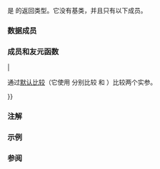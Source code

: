 {{cpp/title|from_chars_result}}
{{cpp/text/navbar}}
{{ddcl|header=charconv|since=c++17|struct from_chars_result;}}

{{tt|std::from_chars_result}} 是 {{ltt std|cpp/utility/from_chars}} 的返回类型。它没有基类，并且只有以下成员。

===数据成员===
{{dsc begin}}
{{dsc hitem|成员名字|定义}}
{{dsc mem obj|nolink=true|ptr|{{c/core|const char*}} 类型的指针}}
{{dsc mem obj|nolink=true|ec|{{lc|std::errc}} 类型的错误码}}
{{dsc end}}

===成员和友元函数===
{{member|operator{{==}}{{small|(std::from_chars_result)}}|
{{ddcl|since=c++20|1=
friend bool operator==( const from_chars_result&amp;,
                        const from_chars_result&amp; ) = default;
}}

通过[[cpp/language/default comparisons|默认比较]]（它使用 {{c/core|1=operator==}} 分别比较 {{tt|ptr}} 和 {{tt|ec}}）比较两个实参。

{{cpp/hidden friend|std::from_chars_result}}

{{cpp/note synthesized eq}}
}}

{{member|operator bool|
{{ddcl|since=c++26|
constexpr explicit operator bool() const noexcept;
}}

检查转换是否成功。返回 {{c|1=ec == std::errc{}&lt;!----&gt;}}。
}}

===注解===
{{ftm begin|std=yes}}
{{ftm|std=C++17|value=201611L|__cpp_lib_to_chars|rowspan="2"|初等字符串转换（{{ltt std|cpp/utility/to_chars}}，{{ltt std|cpp/utility/from_chars}}）}}
{{ftm|std=C++26|value=202306L|-|检测 {{header|charconv}} 函数是否成功}}
{{ftm end}}

===示例===
{{cpp/utility/example from chars}}

===参阅===
{{dsc begin}}
{{dsc inc|cpp/utility/dsc from_chars}}
{{dsc end}}

{{langlinks|en|ru}}